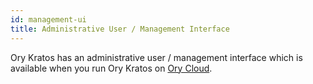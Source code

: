 ```yaml
---
id: management-ui
title: Administrative User / Management Interface
---
```


Ory Kratos has an administrative user / management interface which is available
when you run Ory Kratos on [Ory Cloud](https://www.ory.sh/).
